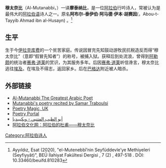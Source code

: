 '''穆太奈比'''（Al-Mutanabbi，{{bd|915年||965年}}）一译'''摩泰纳比'''，是一位[[阿拉伯|阿拉伯]]行吟诗人，常被认为是最伟大的[[阿拉伯语|阿拉伯语]]诗人之一。原名'''阿布尔-泰伊伯·阿马德·伊本·胡赛因'''({{lang-ar|أبو الطيب احمد بن الحسين المتنبّي}}，Abou-t-Tayyib Ahmad ibn al-Husayn) 。<ref>Ayyıldız, Esat (2020), "el-Mutenebbî’nin Seyfüddevle’ye Methiyeleri (Seyfiyyât)", BEÜ İlahiyat Fakültesi Dergisi , 7 (2) , 497-518 . DOI: 10.33460/beuifd.810283</ref>

==生平==
生于今[[伊拉克|伊拉克]][[库费|库费]]的一个贫苦家庭。传说因冒充先知鼓动游牧民抗税造反而得“穆太奈比”（意即“假冒先知者”）的称号，被捕入狱。获释后到处流浪，曾得到[[阿勒颇|阿勒颇]]的统治者[[赛弗·道莱|赛弗·道莱]]的赏识，为其服务多年。后因[[赛弗·道莱|赛弗·道莱]]听信谗言，穆太奈比逃往[[埃及|埃及]]。在埃及不得志，返回家乡。后在[[巴格达|巴格达]]附近被人暗杀。

==外部链接==
{{wikisourcelang|ar|مؤلف:المتنبي|Al-Mutanabbi}} 
* [http://www.alshindagah.com/sepoct2003/almutanabbi.html Al-Mutanabbi The Greatest Arabic Poet] {{Wayback|url=http://www.alshindagah.com/sepoct2003/almutanabbi.html |date=20101010082913 }}
* [http://www.princeton.edu/~arabic/poetry/al_mu_to_sayf.html Mutanabbi's poetry recited by Samar Traboulsi] {{Wayback|url=http://www.princeton.edu/~arabic/poetry/al_mu_to_sayf.html |date=20101228014754 }}
* [http://www.poetrymagic.co.uk/poets/almutanabbi.html Poetry Magic, UK] {{Wayback|url=http://www.poetrymagic.co.uk/poets/almutanabbi.html |date=20090223084326 }}
* [https://web.archive.org/web/20101104110719/http://poetry-portal.com/poets13.html Poetry Portal]
* [http://ar.wikipedia.org/wiki/%D8%A7%D9%84%D9%85%D8%AA%D9%86%D8%A8%D9%8A أبو الطيب المتنبي - ويكيبيديا ] {{Wayback|url=http://ar.wikipedia.org/wiki/%D8%A7%D9%84%D9%85%D8%AA%D9%86%D8%A8%D9%8A |date=20170914004037 }}
* [http://www.arabculture.org.cn/state_news.asp?num=3015 阿拉伯文化网：阿拉伯的杜甫——穆太奈比]{{dead link|date=2018年4月 |bot=InternetArchiveBot |fix-attempted=yes }}

{{Authority control}}
{{DEFAULTSORT:Mutanabbi}}
[[Category:阿拉伯诗人|Category:阿拉伯诗人]]